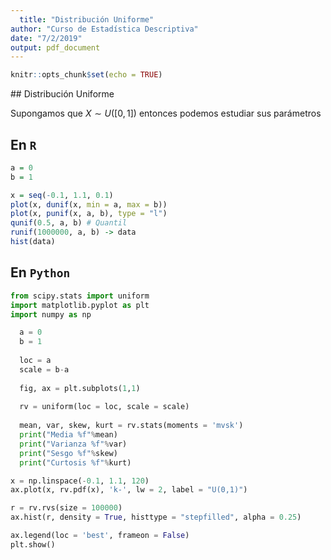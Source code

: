 ```yaml
---
  title: "Distribución Uniforme"
author: "Curso de Estadística Descriptiva"
date: "7/2/2019"
output: pdf_document
---
```


```r
knitr::opts_chunk$set(echo = TRUE)
```

  ## Distribución Uniforme
  
  Supongamos que $X\sim U([0,1])$ entonces podemos estudiar sus parámetros

## En `R` 
```r
a = 0
b = 1

x = seq(-0.1, 1.1, 0.1)
plot(x, dunif(x, min = a, max = b))
plot(x, punif(x, a, b), type = "l")
qunif(0.5, a, b) # Quantil
runif(1000000, a, b) -> data
hist(data)
```

## En `Python` 

```python

from scipy.stats import uniform
import matplotlib.pyplot as plt 
import numpy as np

  a = 0
  b = 1
  
  loc = a
  scale = b-a
  
  fig, ax = plt.subplots(1,1)
  
  rv = uniform(loc = loc, scale = scale)
  
  mean, var, skew, kurt = rv.stats(moments = 'mvsk')
  print("Media %f"%mean)
  print("Varianza %f"%var)
  print("Sesgo %f"%skew)
  print("Curtosis %f"%kurt)

x = np.linspace(-0.1, 1.1, 120)
ax.plot(x, rv.pdf(x), 'k-', lw = 2, label = "U(0,1)")

r = rv.rvs(size = 100000)
ax.hist(r, density = True, histtype = "stepfilled", alpha = 0.25)

ax.legend(loc = 'best', frameon = False)
plt.show()
```

